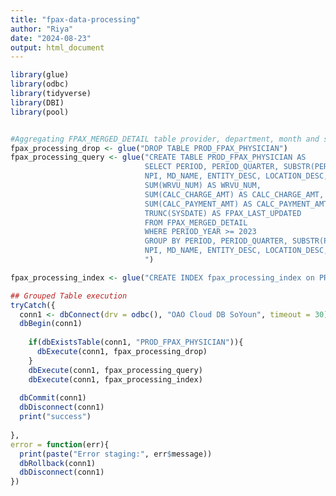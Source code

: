 ```yaml
---
title: "fpax-data-processing"
author: "Riya"
date: "2024-08-23"
output: html_document
---
```


```r

library(glue)
library(odbc)
library(tidyverse)
library(DBI)
library(pool)


#Aggregating FPAX_MERGED_DETAIL table provider, department, month and summing up to get wrvus, payments and collections
fpax_processing_drop <- glue("DROP TABLE PROD_FPAX_PHYSICIAN")
fpax_processing_query <- glue("CREATE TABLE PROD_FPAX_PHYSICIAN AS 
                              SELECT PERIOD, PERIOD_QUARTER, SUBSTR(PERIOD, 1, 4) AS YEAR, SUBSTR(PERIOD, 5, 6) AS MONTH,
                              NPI, MD_NAME, ENTITY_DESC, LOCATION_DESC, EPIC_LOCATION_DESC, EPIC_DEPT_DESC, EPIC_DEPT_ID,
                              SUM(WRVU_NUM) AS WRVU_NUM,
                              SUM(CALC_CHARGE_AMT) AS CALC_CHARGE_AMT,
                              SUM(CALC_PAYMENT_AMT) AS CALC_PAYMENT_AMT,
                              TRUNC(SYSDATE) AS FPAX_LAST_UPDATED
                              FROM FPAX_MERGED_DETAIL
                              WHERE PERIOD_YEAR >= 2023
                              GROUP BY PERIOD, PERIOD_QUARTER, SUBSTR(PERIOD, 1, 4), SUBSTR(PERIOD, 5, 6),
                              NPI, MD_NAME, ENTITY_DESC, LOCATION_DESC, EPIC_LOCATION_DESC, EPIC_DEPT_DESC, EPIC_DEPT_ID, FPAX_LAST_UPDATED;
                              ")

fpax_processing_index <- glue("CREATE INDEX fpax_processing_index on PROD_FPAX_PHYSICIAN (PERIOD, EPIC_DEPT_ID)")

```


```r

## Grouped Table execution
tryCatch({
  conn1 <- dbConnect(drv = odbc(), "OAO Cloud DB SoYoun", timeout = 30)
  dbBegin(conn1)
  
    if(dbExistsTable(conn1, "PROD_FPAX_PHYSICIAN")){
      dbExecute(conn1, fpax_processing_drop) 
    }
    dbExecute(conn1, fpax_processing_query) 
    dbExecute(conn1, fpax_processing_index)
     
  dbCommit(conn1)
  dbDisconnect(conn1)
  print("success")
  
},
error = function(err){
  print(paste("Error staging:", err$message))
  dbRollback(conn1)
  dbDisconnect(conn1)
})


```